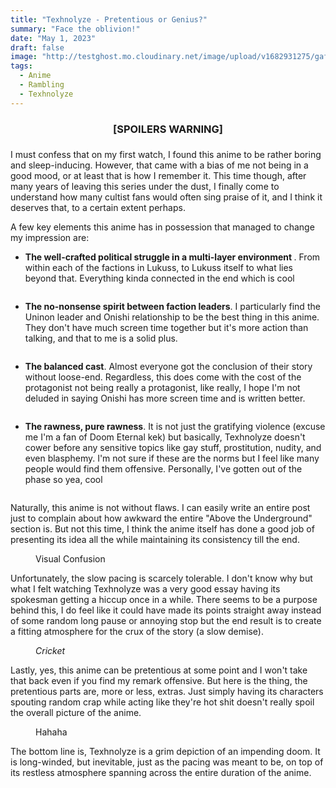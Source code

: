 ```yaml
---
title: "Texhnolyze - Pretentious or Genius?"
summary: "Face the oblivion!"
date: "May 1, 2023"
draft: false
image: "http://testghost.mo.cloudinary.net/image/upload/v1682931275/gaftonosh/2023/05/2023-05-01-13_15_45--Cleo-Texhnolyze_-_22_-Dual-Audio_480p_x265-.mkv---VLC-media-player.webp"
tags:
  - Anime
  - Rambling
  - Texhnolyze
---
```


<div className="richtext pb-8">
  <center>
    <h3>[SPOILERS WARNING]</h3>
    <h3 />
  </center>
  <p>
    I must confess that on my first watch, I found this anime to be rather
    boring and sleep-inducing. However, that came with a bias of me not being in
    a good mood, or at least that is how I remember it. This time though, after
    many years of leaving this series under the dust, I finally come to
    understand how many cultist fans would often sing praise of it, and I think
    it deserves that, to a certain extent perhaps.
  </p>
  <p>
    A few key elements this anime has in possession that managed to change my
    impression are:
  </p>
  <ul>
    <li>
      <strong>
        The well-crafted political struggle in a multi-layer environment
      </strong>
      . From within each of the factions in Lukuss, to Lukuss itself to what lies
      beyond that. Everything kinda connected in the end which is cool
    </li>
  </ul>
  <figure className="kg-card kg-image-card">
    <img
      className="kg-image hoverZoomLink"
      src="http://res.cloudinary.com/dxyxhzwdx/image/upload/q_80/v1/gaftonosh/2023/05/2023-05-01-12_47_55-Texhnolyze---08_-Crucible---VLC-media-player.webp"
      alt=""
      height={1072}
      loading="lazy"
      width={1905}
    />
  </figure>
  <ul>
    <li>
      <strong>The no-nonsense spirit between faction leaders</strong>. I
      particularly find the Uninon leader and Onishi relationship to be the best
      thing in this anime. They don't have much screen time together but it's
      more action than talking, and that to me is a solid plus.
    </li>
  </ul>
  <figure className="kg-card kg-image-card">
    <img
      className="kg-image hoverZoomLink"
      src="http://res.cloudinary.com/dxyxhzwdx/image/upload/q_80/v1/gaftonosh/2023/05/2023-05-01-12_37_34--Cleo-Texhnolyze_-_17_-Dual-Audio_480p_x265-.mkv---VLC-media-player.webp"
      alt=""
      height={1072}
      loading="lazy"
      width={1903}
    />
  </figure>
  <ul>
    <li>
      <strong>The balanced cast</strong>. Almost everyone got the conclusion of
      their story without loose-end. Regardless, this does come with the cost of
      the protagonist not being really a protagonist, like really, I hope I'm
      not deluded in saying Onishi has more screen time and is written better.
    </li>
  </ul>
  <figure className="kg-card kg-image-card">
    <img
      className="kg-image hoverZoomLink"
      src="http://res.cloudinary.com/dxyxhzwdx/image/upload/q_80/v1/gaftonosh/2023/05/2023-05-01-12_57_38--Cleo-Texhnolyze_-_22_-Dual-Audio_480p_x265-.mkv---VLC-media-player.webp"
      alt=""
      height={1072}
      loading="lazy"
      width={1905}
    />
  </figure>
  <ul>
    <li>
      <strong>The rawness, pure rawness</strong>. It is not just the gratifying
      violence (excuse me I'm a fan of Doom Eternal kek) but basically,
      Texhnolyze doesn't cower before any sensitive topics like gay stuff,
      prostitution, nudity, and even blasphemy. I'm not sure if these are the
      norms but I feel like many people would find them offensive. Personally,
      I've gotten out of the phase so yea, cool
    </li>
  </ul>
  <figure className="kg-card kg-image-card">
    <img
      className="kg-image hoverZoomLink"
      src="http://res.cloudinary.com/dxyxhzwdx/image/upload/q_80/v1/gaftonosh/2023/05/2023-05-01-13_30_07--Cleo-Texhnolyze_-_17_-Dual-Audio_480p_x265-.mkv---VLC-media-player.webp"
      alt=""
      height={1072}
      loading="lazy"
      width={1905}
    />
  </figure>
  <p>
    Naturally, this anime is not without flaws. I can easily write an entire
    post just to complain about how awkward the entire "Above the Underground"
    section is. But not this time, I think the anime itself has done a good job
    of presenting its idea all the while maintaining its consistency till the
    end.
  </p>
  <figure className="kg-card kg-image-card kg-card-hascaption">
    <img
      className="kg-image hoverZoomLink"
      src="http://res.cloudinary.com/dxyxhzwdx/image/upload/q_80/v1/gaftonosh/2023/05/2023-05-01-13_17_45--Cleo-Texhnolyze_-_19_-Dual-Audio_480p_x265-.mkv---VLC-media-player.webp"
      alt=""
      height={1071}
      loading="lazy"
      width={1903}
    />
    <figcaption>Visual Confusion</figcaption>
  </figure>
  <p>
    Unfortunately, the slow pacing is scarcely tolerable. I don't know why but
    what I felt watching Texhnolyze was a very good essay having its spokesman
    getting a hiccup once in a while. There seems to be a purpose behind this, I
    do feel like it could have made its points straight away instead of some
    random long pause or annoying stop but the end result is to create a fitting
    atmosphere for the crux of the story (a slow demise).
  </p>
  <figure className="kg-card kg-image-card kg-card-hascaption">
    <img
      className="kg-image hoverZoomLink"
      src="http://res.cloudinary.com/dxyxhzwdx/image/upload/q_80/v1/gaftonosh/2023/05/2023-05-01-13_31_35--Cleo-Texhnolyze_-_18_-Dual-Audio_480p_x265-.mkv---VLC-media-player.webp"
      alt=""
      height={1072}
      loading="lazy"
      width={1905}
    />
    <figcaption>
      <em>Cricket</em>
    </figcaption>
  </figure>
  <p>
    Lastly, yes, this anime can be pretentious at some point and I won't take
    that back even if you find my remark offensive. But here is the thing, the
    pretentious parts are, more or less, extras. Just simply having its
    characters spouting random crap while acting like they're hot shit doesn't
    really spoil the overall picture of the anime.
  </p>
  <figure className="kg-card kg-image-card kg-card-hascaption">
    <img
      className="kg-image hoverZoomLink"
      src="http://res.cloudinary.com/dxyxhzwdx/image/upload/q_80/v1/gaftonosh/2023/05/2023-05-01-12_55_23--Cleo-Texhnolyze_-_05_-Dual-Audio_480p_x265-.mkv---VLC-media-player.webp"
      alt=""
      height={1072}
      loading="lazy"
      width={1905}
    />
    <figcaption>Hahaha</figcaption>
  </figure>
  <p>
    The bottom line is, Texhnolyze is a grim depiction of an impending doom. It
    is long-winded, but inevitable, just as the pacing was meant to be, on top
    of its restless atmosphere spanning across the entire duration of the anime.
  </p>
</div>
